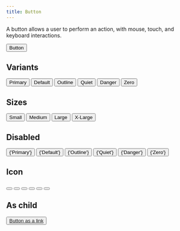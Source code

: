 ```yaml
---
title: Button
---
```


A button allows a user to perform an action, with mouse, touch, and keyboard interactions.

<Example>
  <Button variant="primary">Button</Button>
</Example>

## Variants

<Example direction="row">
  <Button variant="primary">Primary</Button>
  <Button variant="none">Default</Button>
  <Button variant="outline">Outline</Button>
  <Button variant="quiet">Quiet</Button>
  <Button variant="danger">Danger</Button>
  <Button variant="zero">Zero</Button>
</Example>

## Sizes

<Example direction="row">
  <Button size="sm">Small</Button>
  <Button size="md">Medium</Button>
  <Button size="lg">Large</Button>
  <Button size="xl">X-Large</Button>
</Example>

## Disabled

<Example direction="row">
  <Button isDisabled variant="primary">
    {'Primary'}
  </Button>
  <Button isDisabled variant="none">
    {'Default'}
  </Button>
  <Button isDisabled variant="outline">
    {'Outline'}
  </Button>
  <Button isDisabled variant="quiet">
    {'Quiet'}
  </Button>
  <Button isDisabled variant="danger">
    {'Danger'}
  </Button>
  <Button isDisabled variant="zero">
    {'Zero'}
  </Button>
</Example>

## Icon

<Example direction="row">
  <Button variant="primary">
    <Icon size="sm">
      <ExampleIcons.File />
    </Icon>
  </Button>
  <Button variant="secondary">
    <Icon size="sm">
      <ExampleIcons.File />
    </Icon>
  </Button>
  <Button variant="outline">
    <Icon size="sm">
      <ExampleIcons.File />
    </Icon>
  </Button>
  <Button variant="quiet">
    <Icon size="sm">
      <ExampleIcons.File />
    </Icon>
  </Button>
  <Button variant="danger">
    <Icon size="sm">
      <ExampleIcons.File />
    </Icon>
  </Button>
  <Button variant="zero">
    <Icon size="sm">
      <ExampleIcons.File />
    </Icon>
  </Button>
</Example>

## As child

<Example>
  <Button variant="primary" asChild>
    <a href="#">Button as a link</a>
  </Button>
</Example>
